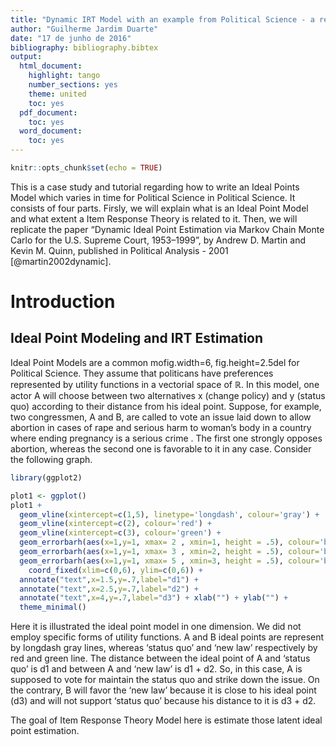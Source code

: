 ```yaml
---
title: "Dynamic IRT Model with an example from Political Science - a replication of Martin, Quinn's Supreme Court Model"
author: "Guilherme Jardim Duarte"
date: "17 de junho de 2016"
bibliography: bibliography.bibtex
output:
  html_document:
    highlight: tango
    number_sections: yes
    theme: united
    toc: yes
  pdf_document:
    toc: yes
  word_document:
    toc: yes
---
```


```r
knitr::opts_chunk$set(echo = TRUE)
```


This is a case study and tutorial regarding how to write an Ideal Points Model which varies in time for Political Science in Political Science. It consists of four parts. Firsly, we will explain what is an Ideal Point Model and what extent a Item Response Theory is related to it. Then, we will replicate the paper "Dynamic Ideal Point Estimation via Markov Chain Monte Carlo for the U.S. Supreme Court, 1953–1999", by Andrew D. Martin and Kevin M. Quinn, published in Political Analysis - 2001 [@martin2002dynamic].

# Introduction 

## Ideal Point Modeling and IRT Estimation

Ideal Point Models are a common mofig.width=6, fig.height=2.5del for Political Science. They assume that politicans have preferences represented by utility functions in a vectorial space of $\mathbb{R}$. In this model, one actor A will choose between two alternatives x (change policy) and y (status quo) according to their distance from his ideal point. Suppose, for example, two congressmen, A and B, are called to vote an issue laid down to allow abortion in cases of rape and serious harm to woman's body in a country where ending pregnancy is a serious crime . The first one strongly opposes abortion, whereas the second one is favorable to it in any case. Consider the following graph. 
```r
library(ggplot2)

plot1 <- ggplot() 
plot1 + 
  geom_vline(xintercept=c(1,5), linetype='longdash', colour='gray') + 
  geom_vline(xintercept=c(2), colour='red') + 
  geom_vline(xintercept=c(3), colour='green') +
  geom_errorbarh(aes(x=1,y=1, xmax= 2 , xmin=1, height = .5), colour='black') + 
  geom_errorbarh(aes(x=1,y=1, xmax= 3 , xmin=2, height = .5), colour='black') + 
  geom_errorbarh(aes(x=1,y=1, xmax= 5 , xmin=3, height = .5), colour='black') + 
    coord_fixed(xlim=c(0,6), ylim=c(0,6)) +
  annotate("text",x=1.5,y=.7,label="d1") +
  annotate("text",x=2.5,y=.7,label="d2") +
  annotate("text",x=4,y=.7,label="d3") + xlab("") + ylab("") +
  theme_minimal()

```

Here it is illustrated the ideal point model in one dimension. We did not employ specific forms of utility functions. A and B ideal points are represent by longdash gray lines, whereas 'status quo' and 'new law' respectively by red and green line. The distance between the ideal point of A and 'status quo' is d1 and between A and 'new law' is d1 + d2. So, in this case, A is supposed to vote for maintain the status quo and strike down the issue. On the contrary, B will favor the 'new law' because it is close to his ideal point (d3) and will not support 'status quo' because his distance to it is d3 + d2.

The goal of Item Response Theory Model here is estimate those latent ideal point estimation.